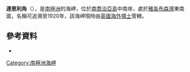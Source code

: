 {{Coord|54|27|S|36|49|W|source:GNIS|display=title}}

'''達恩利角'''（{{lang-en|Cape Darnley}}），是[[南極洲|南極洲]]的海岬，位於[[南喬治亞島|南喬治亞島]]中南岸，處於[[雅各布森灣|雅各布森灣]]東南面，名稱可追溯至1920年，該海岬現時由[[英國海外領土|英國海外領土]]管轄。

==參考資料==
* {{usgs-gazetteer|id=3523|name=Darnley, Cape}}

{{Antarctica-geo-stub}}
[[Category:南極洲海岬|Category:南極洲海岬]]